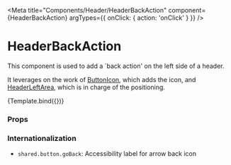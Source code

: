 
<Meta
  title="Components/Header/HeaderBackAction"
  component={HeaderBackAction}
  argTypes={{ onClick: { action: 'onClick' } }}
/>

# HeaderBackAction

This component is used to add a `back action' on the left side of a header.

It leverages on the work of [ButtonIcon](/docs/components-button-buttonicon--default-story), which adds the icon, and [HeaderLeftArea](/docs/components-header-headerleftarea--default-story), which is in charge of the positioning.


<Canvas>
  <Story
    name="Default"
    args={{ icon: 'Default' }}
    argTypes={{
      icon: {
        options: ['Default', 'Close'],
        mapping: {
          Default: undefined,
          Close: IconClose,
        },
        control: { type: 'select' },
      },
    }}
  >
    {Template.bind({})}
  </Story>
</Canvas>

### Props

<ArgsTable story="Default" />

### Internationalization

- `shared.button.goBack`: Accessibility label for arrow back icon
